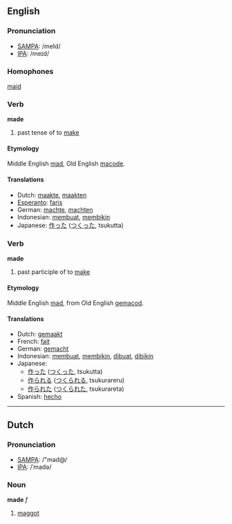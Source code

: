 ==English==
=== Pronunciation ===
*[[w:SAMPA|SAMPA]]: /meId/
*[[w:IPA|IPA]]: /meɪd/

=== Homophones ===

[[maid]]

===Verb===
'''made'''
# past tense of to [[make]]

====Etymology====
Middle English [[mad]], Old English [[macode]].


==== Translations ====
*Dutch: [[maakte]], [[maakten]]
*[[Esperanto]]: [[faris]]
*German: [[machte]], [[machten]]
*Indonesian: [[buat|membuat]], [[bikin|membikin]]
*Japanese: [[作った]] ([[つくった]], tsukutta)

=== Verb ===
'''made'''
# past participle of to [[make]]

====Etymology====
Middle English [[mad]], from Old English [[gemacod]].


==== Translations ====
*Dutch: [[gemaakt]]
*French: [[fait]]
*German: [[gemacht]]
*Indonesian: [[buat|membuat]], [[bikin|membikin]], [[buat|dibuat]], [[bikin|dibikin]]
*Japanese: 
** [[作った]] ([[つくった]], tsukutta)
** [[作られる]] ([[つくられる]], tsukurareru)
** [[作られた]] ([[つくられた]], tsukurareta)
*Spanish: [[hecho]]

----

==Dutch==
=== Pronunciation ===
*[[w:SAMPA|SAMPA]]: /"mad@/
*[[w:IPA|IPA]]: /ˈmadə/

===Noun===
'''made''' ''f''
# [[maggot]]